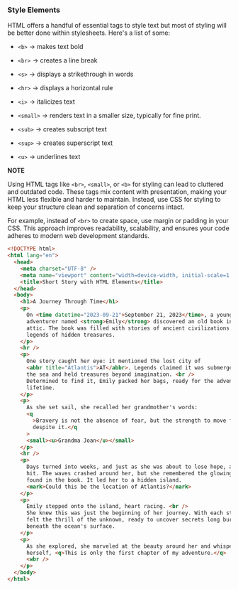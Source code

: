 ### Style Elements

HTML offers a handful of essential tags to style text but most of styling will be better done within stylesheets. Here's a list of some:

- `<b>` → makes text bold

- `<br>` → creates a line break

- `<s>` → displays a strikethrough in words

- `<hr>` → displays a horizontal rule

- `<i>` → italicizes text

- `<small>` → renders text in a smaller size, typically for fine print.

- `<sub>` → creates subscript text

- `<sup>` → creates superscript text

- `<u>` → underlines text

**NOTE**

Using HTML tags like `<br>`, `<small>`, or `<b>` for styling can lead to cluttered and outdated code. These tags mix content with presentation, making your HTML less flexible and harder to maintain. Instead, use CSS for styling to keep your structure clean and separation of concerns intact.

For example, instead of `<br>` to create space, use margin or padding in your CSS. This approach improves readability, scalability, and ensures your code adheres to modern web development standards.

```html
<!DOCTYPE html>
<html lang="en">
  <head>
    <meta charset="UTF-8" />
    <meta name="viewport" content="width=device-width, initial-scale=1.0" />
    <title>Short Story with HTML Elements</title>
  </head>
  <body>
    <h1>A Journey Through Time</h1>
    <p>
      On <time datetime="2023-09-21">September 21, 2023</time>, a young
      adventurer named <strong>Emily</strong> discovered an old book in her
      attic. The book was filled with stories of ancient civilizations and
      legends of hidden treasures.
    </p>
    <hr />
    <p>
      One story caught her eye: it mentioned the lost city of
      <abbr title="Atlantis">AT</abbr>. Legends claimed it was submerged under
      the sea and held treasures beyond imagination. <br />
      Determined to find it, Emily packed her bags, ready for the adventure of a
      lifetime.
    </p>
    <p>
      As she set sail, she recalled her grandmother's words:
      <q
        >Bravery is not the absence of fear, but the strength to move forward
        despite it.</q
      >
      <small><u>Grandma Joan</u></small>
    </p>
    <hr />
    <p>
      Days turned into weeks, and just as she was about to lose hope, a storm
      hit. The waves crashed around her, but she remembered the glowing map she
      found in the book. It led her to a hidden island.
      <mark>Could this be the location of Atlantis?</mark>
    </p>
    <p>
      Emily stepped onto the island, heart racing. <br />
      She knew this was just the beginning of her journey. With each step, she
      felt the thrill of the unknown, ready to uncover secrets long buried
      beneath the ocean's surface.
    </p>
    <p>
      As she explored, she marveled at the beauty around her and whispered to
      herself, <q>This is only the first chapter of my adventure.</q>
      <wbr />
    </p>
  </body>
</html>
```
